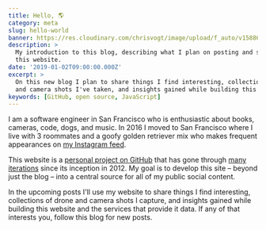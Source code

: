 ```yaml
---
title: Hello, 🌎
category: meta
slug: hello-world
banner: https://res.cloudinary.com/chrisvogt/image/upload/f_auto/v1588692295/chrisvogt-me/photo/hello-world
description: >
  My introduction to this blog, describing what I plan on posting and sharing on
  this website.
date: '2019-01-02T09:00:00.000Z'
excerpt: >
  On this new blog I plan to share things I find interesting, collections of drone
  and camera shots I've taken, and insights gained while building this website.
keywords: [GitHub, open source, JavaScript]
---
```


I am a software engineer in San Francisco who is enthusiastic about books, cameras, code,
dogs, and music. In 2016 I moved to San Francisco where I live with 3 roommates and a goofy golden retriever mix who makes
frequent appearances on [my Instagram feed](https://instagram.com/c1v0/).

This website is a [personal project on GitHub](https://github.com/personal-site/blog) that has gone through [many iterations](https://web.archive.org/web/*/chrisvogt.me) since its inception in 2012. My goal is to develop this site – beyond just the blog – into a central source for all of my public social content.

In the upcoming posts I'll use my website to share things I find interesting, collections of drone and camera shots I capture, and insights gained while building this website and the services that provide it data. If any of that interests you, follow this blog for new posts.
